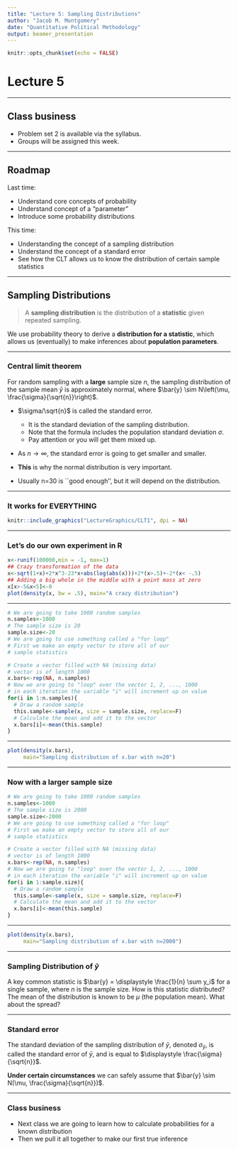 ```yaml
---
title: "Lecture 5: Sampling Distributions"
author: "Jacob M. Montgomery"
date: "Quantitative Political Methodology"
output: beamer_presentation
---
```


```r
knitr::opts_chunk$set(echo = FALSE)
```





# Lecture 5

----


## Class business

- Problem set 2 is available via the syllabus.
- Groups will be assigned this week.

--------

## Roadmap 

Last time: 

- Understand core concepts of probability
- Understand concept of a "parameter"
- Introduce some probability distributions


This time: 

- Understanding the concept of a sampling distribution
- Understand the concept of a standard error
- See how the CLT allows us to know the distribution of certain sample statistics

----

## Sampling Distributions


> A **sampling distribution** is the distribution of a **statistic** given repeated sampling.  

\pause We use probability theory to derive a **distribution for a statistic**\pause, which allows us (eventually) to make inferences about **population  parameters**.  
  
  
----

### Central limit theorem

For random sampling with a **large** sample size $n$, the sampling distribution of the sample mean $\bar{y}$ is approximately normal, where $\bar{y} \sim N\left(\mu, \frac{\sigma}{\sqrt{n}}\right)$.

\pause 



- $\sigma/\sqrt{n}$ is called the standard error.\pause

    - It is the standard deviation of the sampling distribution.
    - Note that the formula includes the population standard deviation $\sigma$.
    - Pay attention or you will get them mixed up. \pause
- As $n \rightarrow \infty$, the standard error is going to get smaller and smaller.\pause
- **This** is why the normal distribution is very important.   \pause
- Usually n=30 is ``good enough'', but it will depend on the distribution.


----

### It works for EVERYTHING


```r
knitr::include_graphics("LectureGraphics/CLT1", dpi = NA)
```


----

### Let's do our own experiment in R

\footnotesize
```r

x<-runif(100000,min = -1, max=1)
## Crazy transformation of the data
x<-sqrt(1+x)+2*x^3-23*x+abs(log(abs(x)))+2*(x>.5)+-2*(x< -.5)
## Adding a big whole in the middle with a point mass at zero
x[x>-5&x<5]<-0
plot(density(x, bw = .5), main="A crazy distribution")
```

----

\footnotesize
```r

# We are going to take 1000 random samples 
n.samples<-1000
# The sample size is 20
sample.size<-20
# We are going to use something called a "for loop"
# First we make an empty vector to store all of our 
# sample statistics

# Create a vector filled with NA (missing data) 
# vector is of length 1000
x.bars<-rep(NA, n.samples) 
# Now we are going to "loop" over the vector 1, 2, ..., 1000
# in each iteration the variable "i" will increment up on value
for(i in 1:n.samples){
  # Draw a random sample
  this.sample<-sample(x, size = sample.size, replace=F) 
  # Calculate the mean and add it to the vector
  x.bars[i]<-mean(this.sample)
}
```


----

```r
plot(density(x.bars), 
     main="Sampling distribution of x.bar with n=20")
```

----

### Now with a larger sample size

\footnotesize
```r

# We are going to take 1000 random samples 
n.samples<-1000
# The sample size is 2000
sample.size<-2000
# We are going to use something called a "for loop"
# First we make an empty vector to store all of our 
# sample statistics

# Create a vector filled with NA (missing data) 
# vector is of length 1000
x.bars<-rep(NA, n.samples) 
# Now we are going to "loop" over the vector 1, 2, ..., 1000
# in each iteration the variable "i" will increment up on value
for(i in 1:sample.size){
  # Draw a random sample
  this.sample<-sample(x, size = sample.size, replace=F) 
  # Calculate the mean and add it to the vector
  x.bars[i]<-mean(this.sample)
}
```

-----


```r
plot(density(x.bars), 
     main="Sampling distribution of x.bar with n=2000")
```

----

### Sampling Distribution of $\bar{y}$

A key common statistic is $\bar{y} = \displaystyle \frac{1}{n} \sum y_i$ for a single sample, where $n$ is the sample size.  How is this statistic distributed?   \pause  The mean of the distribution is known to be $\mu$ (the population mean). \pause What about the spread?


----

### Standard error

The standard deviation of the sampling distribution of $\bar{y}$,  denoted $\sigma_{\bar{y}}$, is called the standard error of $\bar{y}$, and is equal to $\displaystyle \frac{\sigma}{\sqrt{n}}$.

\pause

**Under certain circumstances** we can safely assume that $\bar{y} \sim N(\mu, \frac{\sigma}{\sqrt{n}})$.

----


### Class business




- Next class we are going to learn how to calculate probabilities for a known distribution
- Then we pull it all together to make our first true inference



